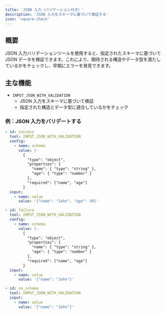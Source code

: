 ```yaml
---
title: 'JSON 入力（バリデーション付き）'
description: 'JSON 入力をスキーマに基づいて検証する'
icon: 'square-check'
---
```


## 概要
JSON 入力バリデーションツールを使用すると、指定されたスキーマに基づいて JSON データを検証できます。これにより、期待される構造やデータ型を満たしているかをチェックし、早期にエラーを発見できます。

## 主な機能
- `INPUT_JSON_WITH_VALIDATION`
  - JSON 入力をスキーマに基づいて検証
  - 指定された構造とデータ型に適合しているかをチェック

### 例：JSON 入力をバリデートする
```yaml
- id: success
  tool: INPUT_JSON_WITH_VALIDATION
  config:
    - name: schema
      value: |-
        {
          "type": "object",
          "properties": {
            "name": { "type": "string" },
            "age": { "type": "number" }
          },
          "required": ["name", "age"]
        }
  input:
    - name: value
      value: '{"name": "John", "age": 30}'

- id: failure
  tool: INPUT_JSON_WITH_VALIDATION
  config:
    - name: schema
      value: |-
        {
          "type": "object",
          "properties": {
            "name": { "type": "string" },
            "age": { "type": "number" }
          },
          "required": ["name", "age"]
        }
  input:
    - name: value
      value: '{"name": "John"}'

- id: no_schema
  tool: INPUT_JSON_WITH_VALIDATION
  input:
    - name: value
      value: '{"name": "John"}'
```
